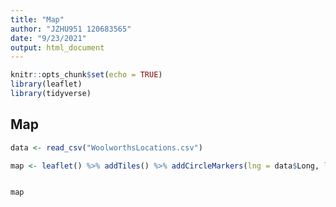 ---
title: "Map"
author: "JZHU951 120683565"
date: "9/23/2021"
output: html_document
---

```{r setup, include=FALSE}
knitr::opts_chunk$set(echo = TRUE)
library(leaflet)
library(tidyverse)
```

## Map

```{r}
data <- read_csv("WoolworthsLocations.csv")

map <- leaflet() %>% addTiles() %>% addCircleMarkers(lng = data$Long, lat = data$Lat, radius = 3)


map
```
